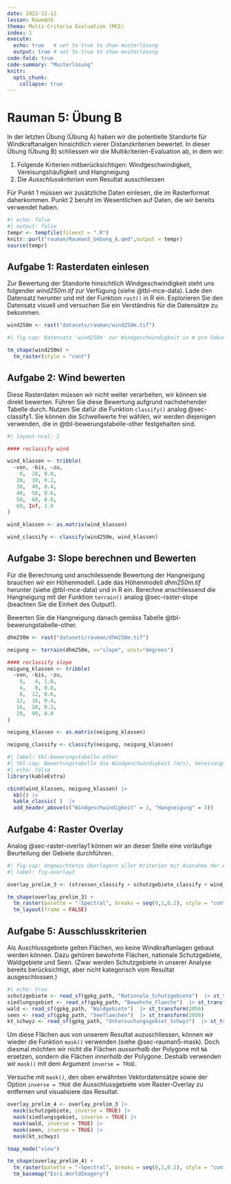```yaml
---
date: 2022-12-12
lesson: RaumAn5
thema: Multi-Criteria Evaluation (MCE)
index: 1
execute: 
  echo: true   # set to true to show musterlösung
  output: true # set to true to show musterlösung
code-fold: true
code-summary: "Musterlösung"
knitr:
  opts_chunk: 
    collapse: true  
---
```


# Rauman 5: Übung B

In der letzten Übung (Übung A) haben wir die potentielle Standorte für Windkraftanalgen hinsichtlich vierer Distanzkriterien bewertet. In dieser Übung (Übung B) schliessen wir die Multikriterien-Evaluation ab, in dem wir:

1. Folgende Kriterien mitberücksichtigen: Windgeschwindigkeit, Vereisungshäufigkeit und Hangneigung
2. Die *Ausschlusskriterien* vom Resultat ausschliessen

Für Punkt 1 müssen wir zusätzliche Daten einlesen, die im Rasterformat daherkommen. Punkt 2 beruht im Wesentlichen auf Daten, die wir bereits verwendet haben.

```r
#| echo: false
#| output: false
tempr <- tempfile(fileext = ".R")
knitr::purl("rauman/Rauman5_Uebung_A.qmd",output = tempr)
source(tempr)
```

<!--
3. Je höher die Windgeschwindigkeit ist
4. Je geringer die Vereisungshäufigkeit ist
5. Je geringer die Hangneigung ist
-->

## Aufgabe 1: Rasterdaten einlesen

Zur Bewertung der Standorte hinsichtlich Windgeschwindigkeit steht uns folgender *wind250m.tif* zur Verfügung (siehe @tbl-mce-data). Lade den Datensatz herunter und mit der Funktion `rast()` in R ein. Explorieren Sie den Datensatz visuell und versuchen Sie ein Verständnis für die Datensätze zu bekommen. 

```r
wind250m <- rast("datasets/rauman/wind250m.tif")
```

```r
#| fig-cap: Datensatz 'wind250m' zur Windgeschwindigkeit in m pro Sekunde

tm_shape(wind250m) + 
  tm_raster(style = "cont") 
```

## Aufgabe 2: Wind bewerten

Diese Rasterdaten müssen wir nicht weiter verarbeiten, wir können sie direkt bewerten. Führen Sie diese Bewertung aufgrund nachstehender Tabelle durch. Nutzen Sie dafür die Funktion `classify()` analog @sec-classify1. Sie können die Schwellwerte frei wählen, wir werden diejenigen verwenden, die in @tbl-bewerungstabelle-other festgehalten sind.


```r
#| layout-ncol: 2

#### reclassify wind

wind_klassen <- tribble(
  ~von, ~bis, ~zu,
    0,  20, 0.0,
   20,  30, 0.2,
   30,  40, 0.4,
   40,  50, 0.6,
   50,  60, 0.8,
   60, Inf, 1.0
) 

wind_klassen <- as.matrix(wind_klassen)

wind_classify <- classify(wind250m, wind_klassen)
```

## Aufgabe 3: Slope berechnen und Bewerten

Für die Berechnung und anschilessende Bewertung der Hangneigung brauchen wir ein Höhenmodell. Lade das Höhenmodell *dhm250m.tif* herunter (siehe @tbl-mce-data) und in R ein. Berechne anschliessend die Hangneigung mit der Funktion `terrain()` analog @sec-raster-slope (beachten Sie die Einheit des Output!). 

Bewerten Sie die Hangneigung danach gemäss Tabelle @tbl-bewerungstabelle-other. 

```r
dhm250m <- rast("datasets/rauman/dhm250m.tif")

neigung <- terrain(dhm250m, v="slope", unit="degrees")

#### reclassify slope
neigung_klassen <- tribble(
  ~von, ~bis, ~zu,
    0,   4, 1.0,
    4,   8, 0.8,
    8,  12, 0.6,
   12,  16, 0.4,
   16,  20, 0.2,
   20,  90, 0.0
) 

neigung_klassen <- as.matrix(neigung_klassen)

neigung_classify <- classify(neigung, neigung_klassen)
```

<div class="mce-table">

```r
#| label: tbl-bewerungstabelle-other
#| tbl-cap: Bewertungstabelle die Windgeschwindigkeit (m/s), Vereisungshäufigkeit (Tage/Jahr) und Hangneigung (Grad)
#| echo: false
library(kableExtra)

cbind(wind_klassen, neigung_klassen) |>
  kbl() |>
  kable_classic( )  |>
  add_header_above(c("Windgeschwindigkeit" = 3, "Hangneigung" = 3))
```

</div>

## Aufgabe 4: Raster Overlay {#sec-raster-overlay2}

Analog @sec-raster-overlay1 können wir an dieser Stelle eine vorläufige Beurteilung der Gebiete durchführen.

```r
#| fig-cap: Ungewichtetes Überlagern aller Kriterien mit Ausnahme der Ausschlussgebiete
#| label: fig-overlay3

overlay_prelim_3 <- (strassen_classify + schutzgebiete_classify + wind_classify + neigung_classify)/4

tm_shape(overlay_prelim_3) + 
  tm_raster(palette = "-Spectral", breaks = seq(0,1,0.2), style = "cont", title = "Eignung") +
  tm_layout(frame = FALSE)
```

## Aufgabe 5: Ausschlusskriterien 

Als Auschlussgebiete gelten Flächen, wo keine Windkraftanlagen gebaut werden können. Dazu gehören bewohnte Flächen, nationale Schutzgebiete, Waldgebiete und Seen. (Zwar werden Schutzgebiete in unserer Analyse bereits berücksichtigt, aber nicht kategorisch vom Resultat ausgeschlossen.)

```r
#| echo: true
schutzgebiete <- read_sf(gpkg_path, "Nationale_Schutzgebiete")  |> st_transform(2056)
siedlungsgebiet <- read_sf(gpkg_path, "Bewohnte_Flaeche")  |> st_transform(2056)
wald <- read_sf(gpkg_path, "Waldgebiete")  |> st_transform(2056)
seen <- read_sf(gpkg_path, "Seeflaechen")  |> st_transform(2056)
kt_schwyz <- read_sf(gpkg_path, "Untersuchungsgebiet_Schwyz")  |> st_transform(2056)

```


Um diese Flächen aus von unserem Resultat auzuschliessen, können wir wieder die Funktion `mask()` verwenden (siehe @sec-rauman5-mask). Doch diesmal möchten wir nicht die Flächen *ausserhalb* der Polygone mit `NA` ersetzen, sondern die Flächen *innerhalb* der Polygone. Deshalb verwenden wir `mask()` mit dem Argument `inverse = TRUE`.

Versuche mit `mask()`, den oben erwähnten Vektordatensätze sowie der Option `inverse = TRUE` die Ausschlussgebiete vom Raster-Overlay zu entfernen und visualisiere das Resultat.
```r
overlay_prelim_4 <- overlay_prelim_3 |>
  mask(schutzgebiete, inverse = TRUE) |>
  mask(siedlungsgebiet, inverse = TRUE) |>
  mask(wald, inverse = TRUE) |>
  mask(seen, inverse = TRUE) |>
  mask(kt_schwyz)

tmap_mode("view")

tm_shape(overlay_prelim_4) +
  tm_raster(palette = "-Spectral", breaks = seq(0,1,0.2), style = "cont",alpha = 0.6) +
  tm_basemap("Esri.WorldImagery")
```
